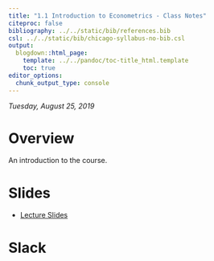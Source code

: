 ```yaml
---
title: "1.1 Introduction to Econometrics - Class Notes"
citeproc: false
bibliography: ../../static/bib/references.bib
csl: ../../static/bib/chicago-syllabus-no-bib.csl
output:
  blogdown::html_page:
    template: ../../pandoc/toc-title_html.template
    toc: true
editor_options: 
  chunk_output_type: console
---
```


*Tuesday, August 25, 2019* 

# Overview

An introduction to the course.

# Slides

- [<i class="fas fa-external-link-square-alt"></i> Lecture Slides](/slides/1.1-slides.html)

# Slack


